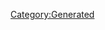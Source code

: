 {{Database/Costume/CostumeInfo
 |ID=60
 |DivaId=3
 |PrismCostumeId=20
 |Enabled=2
 |SkillId=24
 |EODICFLJAKO=False
 |AGBPBDODKBK=1
 |HMCOGDICFNB=1
 |LevelMax=4
 |HGBJODBCJDA=4
 |EGLDFPILJLG=0
 |GLEEPAFMPLO=True
 |IIELLEPEEFH=4590
}}
[[Category:Generated]]
